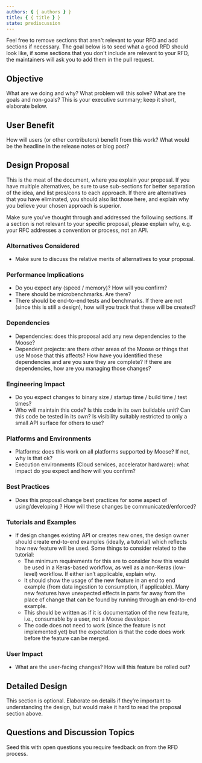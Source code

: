 ```yaml
---
authors: { { authors } }
title: { { title } }
state: prediscussion
---
```


Feel free to remove sections that aren't relevant to your RFD and add sections if necessary. The goal below is to seed what a good RFD should look like, if some sections
that you don't include are relevant to your RFD, the maintainers will ask you to add them in the pull request.

## Objective

What are we doing and why? What problem will this solve? What are the goals and
non-goals? This is your executive summary; keep it short, elaborate below.

## User Benefit

How will users (or other contributors) benefit from this work? What would be the headline in the release notes or blog post?

## Design Proposal

This is the meat of the document, where you explain your proposal. If you have
multiple alternatives, be sure to use sub-sections for better separation of the
idea, and list pros/cons to each approach. If there are alternatives that you
have eliminated, you should also list those here, and explain why you believe
your chosen approach is superior.

Make sure you’ve thought through and addressed the following sections. If a section is not relevant to your specific proposal, please explain why, e.g. your RFC addresses a convention or process, not an API.

### Alternatives Considered

- Make sure to discuss the relative merits of alternatives to your proposal.

### Performance Implications

- Do you expect any (speed / memory)? How will you confirm?
- There should be microbenchmarks. Are there?
- There should be end-to-end tests and benchmarks. If there are not (since this is still a design), how will you track that these will be created?

### Dependencies

- Dependencies: does this proposal add any new dependencies to the Moose?
- Dependent projects: are there other areas of the Moose or things that use Moose that this affects? How have you identified these dependencies and are you sure they are complete? If there are dependencies, how are you managing those changes?

### Engineering Impact

- Do you expect changes to binary size / startup time / build time / test times?
- Who will maintain this code? Is this code in its own buildable unit? Can this code be tested in its own? Is visibility suitably restricted to only a small API surface for others to use?

### Platforms and Environments

- Platforms: does this work on all platforms supported by Moose? If not, why is that ok?
- Execution environments (Cloud services, accelerator hardware): what impact do you expect and how will you confirm?

### Best Practices

- Does this proposal change best practices for some aspect of using/developing ? How will these changes be communicated/enforced?

### Tutorials and Examples

- If design changes existing API or creates new ones, the design owner should create end-to-end examples (ideally, a tutorial) which reflects how new feature will be used. Some things to consider related to the tutorial:
  - The minimum requirements for this are to consider how this would be used in a Keras-based workflow, as well as a non-Keras (low-level) workflow. If either isn’t applicable, explain why.
  - It should show the usage of the new feature in an end to end example (from data ingestion to consumption, if applicable). Many new features have unexpected effects in parts far away from the place of change that can be found by running through an end-to-end example.
  - This should be written as if it is documentation of the new feature, i.e., consumable by a user, not a Moose developer.
  - The code does not need to work (since the feature is not implemented yet) but the expectation is that the code does work before the feature can be merged.

### User Impact

- What are the user-facing changes? How will this feature be rolled out?

## Detailed Design

This section is optional. Elaborate on details if they’re important to
understanding the design, but would make it hard to read the proposal section
above.

## Questions and Discussion Topics

Seed this with open questions you require feedback on from the RFD process.
